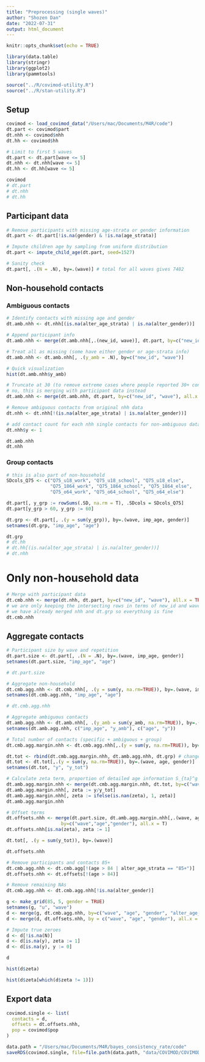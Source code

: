 ```yaml
---
title: "Preprocessing (single waves)"
author: "Shozen Dan"
date: "2022-07-31"
output: html_document
---
```


```r
knitr::opts_chunk$set(echo = TRUE)
```

```r
library(data.table)
library(stringr)
library(ggplot2)
library(pammtools)

source("../R/covimod-utility.R")
source("../R/stan-utility.R")
```

## Setup
```r
covimod <- load_covimod_data("/Users/mac/Documents/M4R/code")
dt.part <- covimod$part
dt.nhh <- covimod$nhh
dt.hh <- covimod$hh

# Limit to first 5 waves
dt.part <- dt.part[wave <= 5]
dt.nhh <- dt.nhh[wave <= 5]
dt.hh <- dt.hh[wave <= 5]
```

```r
covimod
# dt.part
# dt.nhh
# dt.hh
```

## Participant data
```r
# Remove participants with missing age-strata or gender information
dt.part <- dt.part[!is.na(gender) & !is.na(age_strata)]

# Impute children age by sampling from uniform distribution
dt.part <- impute_child_age(dt.part, seed=1527)

# Sanity check
dt.part[, .(N = .N), by=.(wave)] # total for all waves gives 7482
```

## Non-household contacts
### Ambiguous contacts
```r
# Identify contacts with missing age and gender
dt.amb.nhh <- dt.nhh[(is.na(alter_age_strata) | is.na(alter_gender))]

# Append participant info
dt.amb.nhh <- merge(dt.amb.nhh[,.(new_id, wave)], dt.part, by=c("new_id", "wave"), all.x = TRUE)

# Treat all as missing (some have either gender or age-strata info)
dt.amb.nhh <- dt.amb.nhh[, .(y_amb = .N), by=c("new_id", "wave")]

# Quick visualization
hist(dt.amb.nhh$y_amb)
```

```r
# Truncate at 30 (to remove extreme cases where people reported 30+ contacts)
# no, this is merging with participant data instead
dt.amb.nhh <- merge(dt.amb.nhh, dt.part, by=c("new_id", "wave"), all.x = TRUE)

# Remove ambiguous contacts from original nhh data
dt.nhh <- dt.nhh[!(is.na(alter_age_strata) | is.na(alter_gender))]

# add contact count for each nhh single contacts for non-ambiguous data
dt.nhh$y <- 1
```


```r
dt.amb.nhh
dt.nhh
```


### Group contacts
```r
# this is also part of non-household
SDcols_Q75 <- c("Q75_u18_work", "Q75_u18_school", "Q75_u18_else", 
                "Q75_1864_work", "Q75_1864_school", "Q75_1864_else",
                "Q75_o64_work", "Q75_o64_school", "Q75_o64_else")

dt.part[, y_grp := rowSums(.SD, na.rm = T), .SDcols = SDcols_Q75]
dt.part[y_grp > 60, y_grp := 60]

dt.grp <- dt.part[, .(y = sum(y_grp)), by=.(wave, imp_age, gender)]
setnames(dt.grp, "imp_age", "age")
```

```r
dt.grp
# dt.hh
# dt.hh[(is.na(alter_age_strata) | is.na(alter_gender))]
# dt.nhh
```


# Only non-household data
```r
# Merge with participant data
dt.cmb.nhh <- merge(dt.nhh, dt.part, by=c("new_id", "wave"), all.x = TRUE)
# we are only keeping the intersecting rows in terms of new_id and wave, right?
# we have already merged nhh and dt.grp so everything is fine
dt.cmb.nhh
```

## Aggregate contacts
```r
# Participant size by wave and repetition
dt.part.size <- dt.part[, .(N = .N), by=.(wave, imp_age, gender)]
setnames(dt.part.size, "imp_age", "age")

# dt.part.size

# Aggregate non-household
dt.cmb.agg.nhh <- dt.cmb.nhh[, .(y = sum(y, na.rm=TRUE)), by=.(wave, imp_age, gender, alter_age_strata, alter_gender)]
setnames(dt.cmb.agg.nhh, "imp_age", "age")

# dt.cmb.agg.nhh

# Aggregate ambiguous contacts
dt.amb.agg.nhh <- dt.amb.nhh[, .(y_amb = sum(y_amb, na.rm=TRUE)), by=.(wave, imp_age, gender)]
setnames(dt.amb.agg.nhh, c("imp_age", "y_amb"), c("age", "y"))

# Total number of contacts (specific + ambiguous + group)
dt.cmb.agg.margin.nhh <- dt.cmb.agg.nhh[,.(y = sum(y, na.rm=TRUE)), by=.(wave, age, gender)]

dt.tot <- rbind(dt.cmb.agg.margin.nhh, dt.amb.agg.nhh, dt.grp) # change dt.grp to only be the nhh contacts? ask about the else categ.
dt.tot <- dt.tot[,.(y = sum(y, na.rm=TRUE)), by=.(wave, age, gender)]
setnames(dt.tot, "y", "y_tot")

# Calculate zeta term, proportion of detailed age information S_{ta}^g
dt.amb.agg.margin.nhh <- merge(dt.cmb.agg.margin.nhh, dt.tot, by=c("wave", "age","gender"), all.x=TRUE)
dt.amb.agg.margin.nhh[, zeta := y/y_tot]
dt.amb.agg.margin.nhh[, zeta := ifelse(is.nan(zeta), 1, zeta)]
dt.amb.agg.margin.nhh
```

```r
# Offset terms
dt.offsets.nhh <- merge(dt.part.size, dt.amb.agg.margin.nhh[,.(wave, age, gender, zeta)], 
                    by=c("wave","age","gender"), all.x = T)
dt.offsets.nhh[is.na(zeta), zeta := 1]

dt.tot[, .(y = sum(y_tot)), by=.(wave)]
```

```r
dt.offsets.nhh
```


```r
# Remove participants and contacts 85+
dt.cmb.agg.nhh <- dt.cmb.agg[!(age > 84 | alter_age_strata == "85+")]
dt.offsets.nhh <- dt.offsets[!(age > 84)]

# Remove remaining NAs
dt.cmb.agg.nhh <- dt.cmb.agg.nhh[!is.na(alter_gender)]

g <- make_grid(85, 5, gender = TRUE)
setnames(g, "u", "wave")
d <- merge(g, dt.cmb.agg.nhh, by=c("wave", "age", "gender", "alter_age_strata", "alter_gender"), all.x = TRUE)
d <- merge(d, dt.offsets.nhh, by = c("wave", "age", "gender"), all.x = TRUE)

# Impute true zeroes
d <- d[!is.na(N)]
d <- d[is.na(y), zeta := 1]
d <- d[is.na(y), y := 0]
```

```r
d
```


```r
hist(d$zeta)
```


```r
hist(d$zeta[which(d$zeta != 1)])
```



## Export data
```r
covimod.single <- list(
  contacts = d,
  offsets = dt.offsets.nhh,
  pop = covimod$pop
)

data.path = "/Users/mac/Documents/M4R/bayes_consistency_rate/code"
saveRDS(covimod.single, file=file.path(data.path, "data/COVIMOD/COVIMOD-single-nhh.rds"))
```

